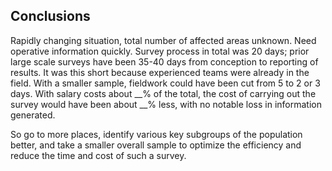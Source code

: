 ## Conclusions \label{sec:Conclusions}
Rapidly changing situation, total number of affected areas unknown.  Need operative information quickly.  Survey process in total was 20 days; prior large scale surveys have been 35-40 days from conception to reporting of results.  It was this short because experienced teams were already in the field.  With a smaller sample, fieldwork could have been cut from 5 to 2 or 3 days. With salary costs about \_\_% of the total, the cost of carrying out the survey would have been about \_\_% less, with no notable loss in information generated.

So go to more places, identify various key subgroups of the population better, and take a smaller overall sample to optimize the efficiency and reduce the time and cost of such a survey.
